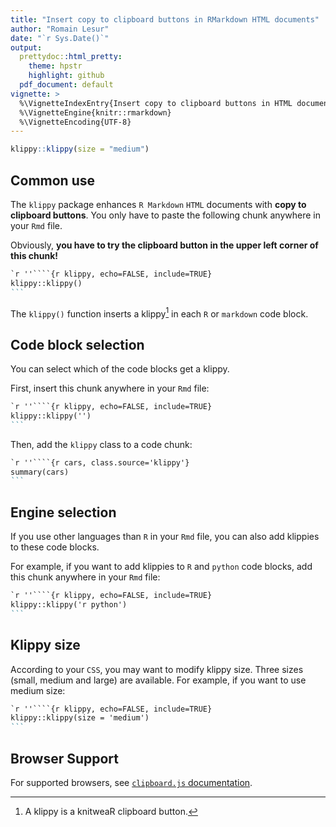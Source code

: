 ```yaml
---
title: "Insert copy to clipboard buttons in RMarkdown HTML documents"
author: "Romain Lesur"
date: "`r Sys.Date()`"
output:
  prettydoc::html_pretty:
    theme: hpstr
    highlight: github
  pdf_document: default
vignette: >
  %\VignetteIndexEntry{Insert copy to clipboard buttons in HTML documents}
  %\VignetteEngine{knitr::rmarkdown}
  %\VignetteEncoding{UTF-8}
---
```


```r
klippy::klippy(size = "medium")
```

## Common use

The `klippy` package enhances `R Markdown` `HTML` documents with **copy to 
clipboard buttons**. You only have to paste the following chunk anywhere in 
your `Rmd` file.

Obviously, **you have to try the clipboard button in the upper left corner of this chunk!**

````{#ex .markdown .klippy}
`r ''````{r klippy, echo=FALSE, include=TRUE}
klippy::klippy()
```
````

The `klippy()` function inserts a klippy[^1] in each `R` or `markdown` code block.

## Code block selection

You can select which of the code blocks get a klippy.

First, insert this chunk anywhere in your `Rmd` file:

````.markdown
`r ''````{r klippy, echo=FALSE, include=TRUE}
klippy::klippy('')
```
````

Then, add the `klippy` class to a code chunk:

````.markdown
`r ''````{r cars, class.source='klippy'}
summary(cars)
```
````

## Engine selection

If you use other languages than `R` in your `Rmd` file, you can also add klippies 
to these code blocks.

For example, if you want to add klippies to `R` and `python` code blocks, add this 
chunk anywhere in your `Rmd` file:
````.markdown
`r ''````{r klippy, echo=FALSE, include=TRUE}
klippy::klippy('r python')
```
````

## Klippy size

According to your `CSS`, you may want to modify klippy size. Three sizes 
(small, medium and large) are available. For example, if you want to use 
medium size:
````.markdown
`r ''````{r klippy, echo=FALSE, include=TRUE}
klippy::klippy(size = 'medium')
```
````

## Browser Support

For supported browsers, see [`clipboard.js` documentation](https://clipboardjs.com/#browser-support).


[^1]: A klippy is a knitweaR clipboard button.
